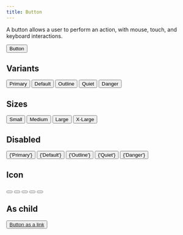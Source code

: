 ```yaml
---
title: Button
---
```


A button allows a user to perform an action, with mouse, touch, and keyboard interactions.

<Example>
  <Button variant="primary">Button</Button>
</Example>

## Variants

<Example direction="row">
  <Button variant="primary">Primary</Button>
  <Button variant="none">Default</Button>
  <Button variant="outline">Outline</Button>
  <Button variant="quiet">Quiet</Button>
  <Button variant="danger">Danger</Button>
</Example>

## Sizes

<Example direction="row">
  <Button size="sm">Small</Button>
  <Button size="md">Medium</Button>
  <Button size="lg">Large</Button>
  <Button size="xl">X-Large</Button>
</Example>

## Disabled

<Example direction="row">
  <Button isDisabled variant="primary">
    {'Primary'}
  </Button>
  <Button isDisabled variant="none">
    {'Default'}
  </Button>
  <Button isDisabled variant="outline">
    {'Outline'}
  </Button>
  <Button isDisabled variant="quiet">
    {'Quiet'}
  </Button>
  <Button isDisabled variant="danger">
    {'Danger'}
  </Button>
</Example>

## Icon

<Example direction="row">
  <Button variant="primary">
    <Icon size="sm">
      <ExampleIcons.File />
    </Icon>
  </Button>
  <Button variant="secondary">
    <Icon size="sm">
      <ExampleIcons.File />
    </Icon>
  </Button>
  <Button variant="outline">
    <Icon size="sm">
      <ExampleIcons.File />
    </Icon>
  </Button>
  <Button variant="quiet">
    <Icon size="sm">
      <ExampleIcons.File />
    </Icon>
  </Button>
  <Button variant="danger">
    <Icon size="sm">
      <ExampleIcons.File />
    </Icon>
  </Button>
</Example>

## As child

<Example>
  <Button variant="primary" asChild>
    <a href="#">Button as a link</a>
  </Button>
</Example>
